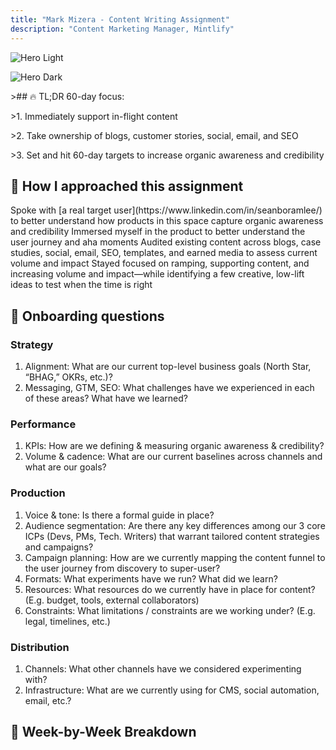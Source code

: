 ```yaml
---
title: "Mark Mizera - Content Writing Assignment"
description: "Content Marketing Manager, Mintlify"
---
```


<img
  className="block dark:hidden"
  src="/images/hero-light.png"
  alt="Hero Light"
/>

<img
  className="hidden dark:block"
  src="/images/hero-dark.png"
  alt="Hero Dark"
/>

\>## 🔥 TL;DR 60-day focus:

\>1. Immediately support in-flight content  

\>2. Take ownership of blogs, customer stories, social, email, and SEO 

\>3. Set and hit 60-day targets to increase organic awareness and credibility

## 🧠 How I approached this assignment

<CardGroup cols={2}>
  <Card title="User Research" icon="pen-to-square" href="https://mintlify.com/docs/quickstart">
    Spoke with [a real target user](https://www.linkedin.com/in/seanboramlee/) to better understand how products in this space capture organic awareness and credibility
  </Card>
  <Card title="DX" icon="screwdriver-wrench" href="https://mintlify.com/docs/development">
    Immersed myself in the product to better understand the user journey and aha moments
  </Card>
  <Card title="Content Audit" icon="sparkles">
    Audited existing content across blogs, case studies, social, email, SEO, templates, and earned media to assess current volume and impact
  </Card>
  <Card title="Job-to-be-done" icon="bullseye">
    Stayed focused on ramping, supporting content, and increasing volume and impact—while identifying a few creative, low-lift ideas to test when the time is right
  </Card>
</CardGroup>

## 🔎 Onboarding questions

### Strategy

1. Alignment: What are our current top-level business goals (North Star, “BHAG,” OKRs, etc.)?
2. Messaging, GTM, SEO: What challenges have we experienced in each of these areas? What have we learned?

### Performance

1. KPIs: How are we defining & measuring organic awareness & credibility?
2. Volume & cadence: What are our current baselines across channels and what are our goals?

### Production

1. Voice & tone: Is there a formal guide in place?
2. Audience segmentation: Are there any key differences among our 3 core ICPs (Devs, PMs, Tech. Writers) that warrant tailored content strategies and campaigns?
3. Campaign planning: How are we currently mapping the content funnel to the user journey from discovery to super-user?
4. Formats: What experiments have we run? What did we learn?
5. Resources: What resources do we currently have in place for content? (E.g. budget, tools, external collaborators)
6. Constraints: What limitations / constraints are we working under? (E.g. legal, timelines, etc.)

### Distribution

1. Channels: What other channels have we considered experimenting with?
2. Infrastructure: What are we currently using for CMS, social automation, email, etc.?

## 📆 Week-by-Week Breakdown